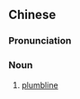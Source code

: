 {{also|吊线}}
==Chinese==
{{zh-forms|s=吊线}}

===Pronunciation===
{{zh-pron
|m=diàoxiàn
|mn=tiàu-sòaⁿ
|cat=n
}}

===Noun===
{{zh-noun}}

# [[plumbline]]